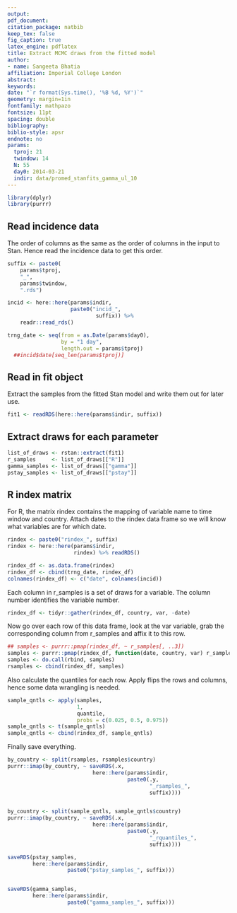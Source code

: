 ```yaml
---
output: 
pdf_document:
citation_package: natbib
keep_tex: false
fig_caption: true
latex_engine: pdflatex
title: Extract MCMC draws from the fitted model
author:
- name: Sangeeta Bhatia
affiliation: Imperial College London
abstract: 
keywords: 
date: "`r format(Sys.time(), '%B %d, %Y')`"
geometry: margin=1in
fontfamily: mathpazo
fontsize: 11pt
spacing: double
bibliography: 
biblio-style: apsr
endnote: no
params:
  tproj: 21
  twindow: 14
  N: 55
  day0: 2014-03-21
  indir: data/promed_stanfits_gamma_ul_10
---
```


```r
library(dplyr)
library(purrr)

```

## Read incidence data

The order of columns as the same as the order of columns in the input
to Stan. Hence read the incidence data to get this order.

```r
suffix <- paste0(
    params$tproj, 
    "_", 
    params$twindow, 
    ".rds")

incid <- here::here(params$indir,
                    paste0("incid_",
                            suffix)) %>%
    readr::read_rds()

trng_date <- seq(from = as.Date(params$day0),
                 by = "1 day",
                 length.out = params$tproj)
  ##incid$date[seq_len(params$tproj)]
```

## Read in fit object

Extract the samples from the fitted Stan model and write them out for
later use. 

```r

fit1 <- readRDS(here::here(params$indir, suffix))
```

## Extract draws for each parameter

```r
list_of_draws <- rstan::extract(fit1)
r_samples     <- list_of_draws[["R"]]
gamma_samples <- list_of_draws[["gamma"]]
pstay_samples <- list_of_draws[["pstay"]]

```

## R index matrix 

For R, the matrix rindex contains the mapping of variable 
name to time window and country. Attach dates to the rindex data frame 
so we will know what variables 
are for which date.

```r
rindex <- paste0("rindex_", suffix)
rindex <- here::here(params$indir,
                     rindex) %>% readRDS()

rindex_df <- as.data.frame(rindex)
rindex_df <- cbind(trng_date, rindex_df)
colnames(rindex_df) <- c("date", colnames(incid))
```

Each column in r_samples is a set of draws for a variable. The column
number identifies the variable number.

```r
rindex_df <- tidyr::gather(rindex_df, country, var, -date)
```

Now go over each row of this data frame, look at the var variable,
grab the corresponding column from r_samples and affix it to this row.

```r
## samples <- purrr::pmap(rindex_df, ~ r_samples[, ..3])
samples <- purrr::pmap(rindex_df, function(date, country, var) r_samples[ , var])
samples <- do.call(rbind, samples)
rsamples <- cbind(rindex_df, samples)
```
Also calculate the quantiles for each row. Apply flips the rows and 
columns, hence some data wrangling is needed.

```r
sample_qntls <- apply(samples,
                      1,
                      quantile,
                      probs = c(0.025, 0.5, 0.975))
sample_qntls <- t(sample_qntls)
sample_qntls <- cbind(rindex_df, sample_qntls)
```

Finally save everything.

```r
by_country <- split(rsamples, rsamples$country)
purrr::imap(by_country, ~ saveRDS(.x,
                           here::here(params$indir,
                                      paste0(.y,
                                             "_rsamples_",
                                             suffix))))


by_country <- split(sample_qntls, sample_qntls$country)
purrr::imap(by_country, ~ saveRDS(.x,
                           here::here(params$indir,
                                      paste0(.y,
                                             "_rquantiles_",
                                             suffix))))

saveRDS(pstay_samples,
        here::here(params$indir,
                   paste0("pstay_samples_", suffix)))


saveRDS(gamma_samples,
        here::here(params$indir,
                   paste0("gamma_samples_", suffix)))

        
```
